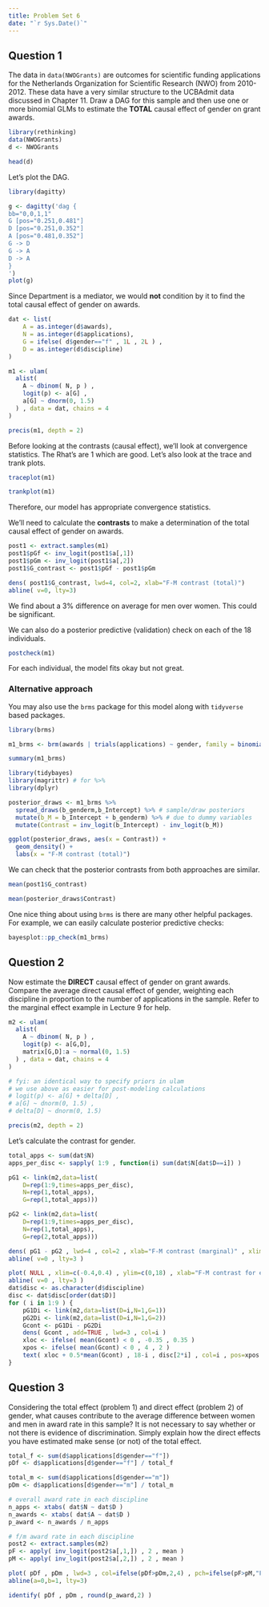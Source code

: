 ```yaml
---
title: Problem Set 6
date: "`r Sys.Date()`"
---
```


## Question 1

The data in `data(NWOGrants)` are outcomes for scientific funding applications for the Netherlands Organization for Scientific Research (NWO) from 2010-2012. These data have a very similar structure to the UCBAdmit data discussed in Chapter 11. Draw a DAG for this sample and then use one or more binomial GLMs to estimate the **TOTAL** causal effect of gender on grant awards.

```r
library(rethinking)
data(NWOGrants)
d <- NWOGrants

head(d)
```
Let's plot the DAG. 

```r
library(dagitty)

g <- dagitty('dag {
bb="0,0,1,1"
G [pos="0.251,0.481"]
D [pos="0.251,0.352"]
A [pos="0.481,0.352"]
G -> D
G -> A
D -> A
}
')
plot(g)
```

Since Department is a mediator, we would **not** condition by it to find the total causal effect of gender on awards.

```r
dat <- list(
    A = as.integer(d$awards),
    N = as.integer(d$applications),
    G = ifelse( d$gender=="f" , 1L , 2L ) ,
    D = as.integer(d$discipline) 
)

m1 <- ulam(
  alist(
    A ~ dbinom( N, p ) ,
    logit(p) <- a[G] ,
    a[G] ~ dnorm(0, 1.5)
  ) , data = dat, chains = 4
)

precis(m1, depth = 2)
```

Before looking at the contrasts (causal effect), we'll look at convergence statistics. The Rhat's are 1 which are good. Let's also look at the trace and trank plots.

```r
traceplot(m1)
```

```r
trankplot(m1)
```

Therefore, our model has appropriate convergence statistics.

We'll need to calculate the **contrasts** to make a determination of the total causal effect of gender on awards.

```r
post1 <- extract.samples(m1)
post1$pGf <- inv_logit(post1$a[,1])
post1$pGm <- inv_logit(post1$a[,2])
post1$G_contrast <- post1$pGf - post1$pGm

dens( post1$G_contrast, lwd=4, col=2, xlab="F-M contrast (total)")
abline( v=0, lty=3)
```

We find about a 3% difference on average for men over women. This could be significant.

We can also do a posterior predictive (validation) check on each of the 18 individuals.

```r
postcheck(m1)
```

For each individual, the model fits okay but not great. 

### Alternative approach

You may also use the `brms` package for this model along with `tidyverse` based packages.

```r
library(brms)

m1_brms <- brm(awards | trials(applications) ~ gender, family = binomial("logit"), prior = set_prior("normal(0,1.5)", class = "b"), data = d, chains = 4)

summary(m1_brms)
```


```r
library(tidybayes)
library(magrittr) # for %>%
library(dplyr)

posterior_draws <- m1_brms %>%
  spread_draws(b_genderm,b_Intercept) %>% # sample/draw posteriors
  mutate(b_M = b_Intercept + b_genderm) %>% # due to dummy variables
  mutate(Contrast = inv_logit(b_Intercept) - inv_logit(b_M))

ggplot(posterior_draws, aes(x = Contrast)) +
  geom_density() +
  labs(x = "F-M contrast (total)")
```

We can check that the posterior contrasts from both approaches are similar.

```r
mean(post1$G_contrast)
```

```r
mean(posterior_draws$Contrast)
```

One nice thing about using `brms` is there are many other helpful packages. For example, we can easily calculate posterior predictive checks:

```r
bayesplot::pp_check(m1_brms)
```

## Question 2

Now estimate the **DIRECT** causal effect of gender on grant awards. Compare the average direct causal effect of gender, weighting each discipline in proportion to the number of applications in the sample. Refer to the marginal effect example in Lecture 9 for help.

```r
m2 <- ulam(
  alist(
    A ~ dbinom( N, p ) ,
    logit(p) <- a[G,D],
    matrix[G,D]:a ~ normal(0, 1.5)
  ) , data = dat, chains = 4
)

# fyi: an identical way to specify priors in ulam
# we use above as easier for post-modeling calculations
# logit(p) <- a[G] + delta[D] ,
# a[G] ~ dnorm(0, 1.5) ,
# delta[D] ~ dnorm(0, 1.5)
```

```r
precis(m2, depth = 2)
```

Let's calculate the contrast for gender.

```r
total_apps <- sum(dat$N)
apps_per_disc <- sapply( 1:9 , function(i) sum(dat$N[dat$D==i]) )

pG1 <- link(m2,data=list(
    D=rep(1:9,times=apps_per_disc),
    N=rep(1,total_apps),
    G=rep(1,total_apps)))

pG2 <- link(m2,data=list(
    D=rep(1:9,times=apps_per_disc),
    N=rep(1,total_apps),
    G=rep(2,total_apps)))

dens( pG1 - pG2 , lwd=4 , col=2 , xlab="F-M contrast (marginal)" , xlim=c(-0.3,0.3) )
abline( v=0 , lty=3 )
```


```r
plot( NULL , xlim=c(-0.4,0.4) , ylim=c(0,18) , xlab="F-M contrast for each discipline" , ylab="Density" )
abline( v=0 , lty=3 )
dat$disc <- as.character(d$discipline)
disc <- dat$disc[order(dat$D)]
for ( i in 1:9 ) {
    pG1Di <- link(m2,data=list(D=i,N=1,G=1))
    pG2Di <- link(m2,data=list(D=i,N=1,G=2))
    Gcont <- pG1Di - pG2Di
    dens( Gcont , add=TRUE , lwd=3 , col=i )
    xloc <- ifelse( mean(Gcont) < 0 , -0.35 , 0.35 )
    xpos <- ifelse( mean(Gcont) < 0 , 4 , 2 )
    text( xloc + 0.5*mean(Gcont) , 18-i , disc[2*i] , col=i , pos=xpos , font=2 )
}
```

## Question 3

Considering the total effect (problem 1) and direct effect (problem 2) of gender, what causes contribute to the average difference between women and men in award rate in this sample? It is not necessary to say whether or not there is evidence of discrimination. Simply explain how the direct effects you have estimated make sense (or not) of the total effect.

```r
total_f <- sum(d$applications[d$gender=="f"])
pDf <- d$applications[d$gender=="f"] / total_f

total_m <- sum(d$applications[d$gender=="m"])
pDm <- d$applications[d$gender=="m"] / total_m

# overall award rate in each discipline
n_apps <- xtabs( dat$N ~ dat$D )
n_awards <- xtabs( dat$A ~ dat$D )
p_award <- n_awards / n_apps

# f/m award rate in each discipline
post2 <- extract.samples(m2)
pF <- apply( inv_logit(post2$a[,1,]) , 2 , mean )
pM <- apply( inv_logit(post2$a[,2,]) , 2 , mean )

plot( pDf , pDm , lwd=3 , col=ifelse(pDf>pDm,2,4) , pch=ifelse(pF>pM,"F","M") )
abline(a=0,b=1, lty=3)

identify( pDf , pDm , round(p_award,2) )
```
